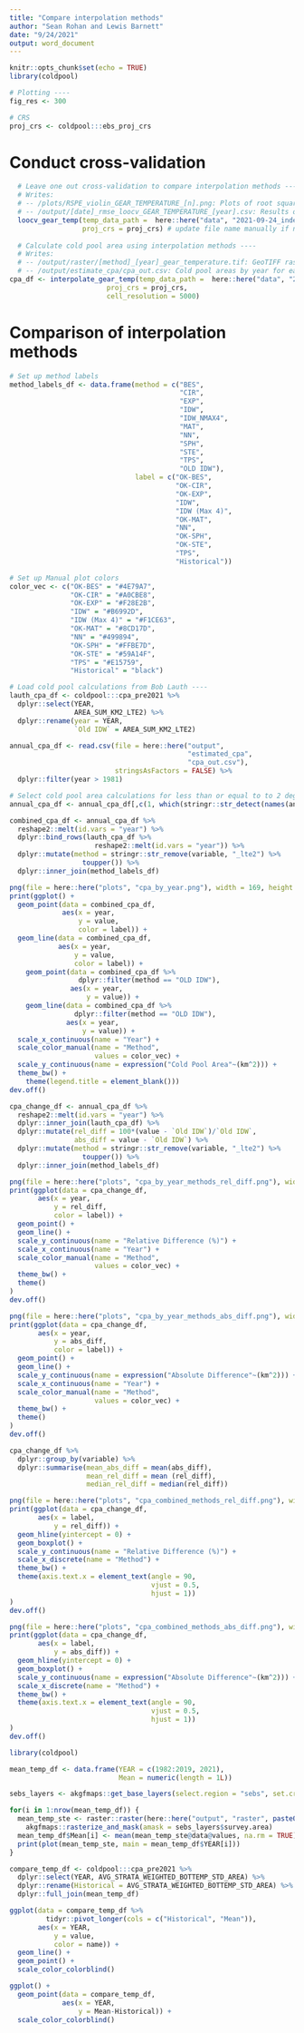```yaml
---
title: "Compare interpolation methods"
author: "Sean Rohan and Lewis Barnett"
date: "9/24/2021"
output: word_document
---
```


```r
knitr::opts_chunk$set(echo = TRUE)
library(coldpool)

# Plotting ----
fig_res <- 300

# CRS
proj_crs <- coldpool:::ebs_proj_crs

```

# Conduct cross-validation

```r
  # Leave one out cross-validation to compare interpolation methods ----
  # Writes:
  # -- /plots/RSPE_violin_GEAR_TEMPERATURE_[n].png: Plots of root square prediction error for interpolation methods.
  # -- /output/[date]_rmse_loocv_GEAR_TEMPERATURE_[year].csv: Results of leave-one-out cross validation.
  loocv_gear_temp(temp_data_path =  here::here("data", "2021-09-24_index_hauls_temperature_data.csv"),
                  proj_crs = proj_crs) # update file name manually if need specific data file date
  
  # Calculate cold pool area using interpolation methods ----
  # Writes:
  # -- /output/raster/[method]_[year]_gear_temperature.tif: GeoTIFF raster files for each interpolation method and year
  # -- /output/estimate_cpa/cpa_out.csv: Cold pool areas by year for each interpolation method.
cpa_df <- interpolate_gear_temp(temp_data_path =  here::here("data", "2021-09-24_index_hauls_temperature_data.csv"),
                        proj_crs = proj_crs,
                        cell_resolution = 5000)
```

# Comparison of interpolation methods

```r
# Set up method labels 
method_labels_df <- data.frame(method = c("BES",
                                          "CIR",
                                          "EXP",
                                          "IDW",
                                          "IDW_NMAX4",
                                          "MAT",
                                          "NN",
                                          "SPH",
                                          "STE",
                                          "TPS",
                                          "OLD IDW"),
                               label = c("OK-BES",
                                         "OK-CIR",
                                         "OK-EXP",
                                         "IDW",
                                         "IDW (Max 4)",
                                         "OK-MAT",
                                         "NN",
                                         "OK-SPH",
                                         "OK-STE",
                                         "TPS",
                                         "Historical"))

# Set up Manual plot colors 
color_vec <- c("OK-BES" = "#4E79A7",
               "OK-CIR" = "#A0CBE8",
               "OK-EXP" = "#F28E2B",
               "IDW" = "#B6992D",
               "IDW (Max 4)" = "#F1CE63",
               "OK-MAT" = "#8CD17D",
               "NN" = "#499894",
               "OK-SPH" = "#FFBE7D",
               "OK-STE" = "#59A14F",
               "TPS" = "#E15759",
               "Historical" = "black")

# Load cold pool calculations from Bob Lauth ----
lauth_cpa_df <- coldpool:::cpa_pre2021 %>%
  dplyr::select(YEAR, 
                AREA_SUM_KM2_LTE2) %>%
  dplyr::rename(year = YEAR,
                `Old IDW` = AREA_SUM_KM2_LTE2)

annual_cpa_df <- read.csv(file = here::here("output", 
                                            "estimated_cpa", 
                                            "cpa_out.csv"),
                          stringsAsFactors = FALSE) %>%
  dplyr::filter(year > 1981)

# Select cold pool area calculations for less than or equal to to 2 degrees
annual_cpa_df <- annual_cpa_df[,c(1, which(stringr::str_detect(names(annual_cpa_df), "_lte2")))]

combined_cpa_df <- annual_cpa_df %>% 
  reshape2::melt(id.vars = "year") %>%
  dplyr::bind_rows(lauth_cpa_df %>% 
                     reshape2::melt(id.vars = "year")) %>%
  dplyr::mutate(method = stringr::str_remove(variable, "_lte2") %>% 
                  toupper()) %>%
  dplyr::inner_join(method_labels_df)

png(file = here::here("plots", "cpa_by_year.png"), width = 169, height = 81, units = "mm", res = fig_res)
print(ggplot() +
  geom_point(data = combined_cpa_df,
             aes(x = year, 
                 y = value, 
                 color = label)) +
  geom_line(data = combined_cpa_df,
            aes(x = year, 
                y = value, 
                color = label)) +
    geom_point(data = combined_cpa_df %>%
                 dplyr::filter(method == "OLD IDW"),
               aes(x = year, 
                   y = value)) +
    geom_line(data = combined_cpa_df %>%
                dplyr::filter(method == "OLD IDW"),
              aes(x = year, 
                  y = value)) +
  scale_x_continuous(name = "Year") +
  scale_color_manual(name = "Method", 
                     values = color_vec) +
  scale_y_continuous(name = expression("Cold Pool Area"~(km^2))) +
  theme_bw() +
    theme(legend.title = element_blank()))
dev.off()

cpa_change_df <- annual_cpa_df %>% 
  reshape2::melt(id.vars = "year") %>%
  dplyr::inner_join(lauth_cpa_df) %>%
  dplyr::mutate(rel_diff = 100*(value - `Old IDW`)/`Old IDW`,
                abs_diff = value - `Old IDW`) %>%
  dplyr::mutate(method = stringr::str_remove(variable, "_lte2") %>% 
                  toupper()) %>%
  dplyr::inner_join(method_labels_df)

png(file = here::here("plots", "cpa_by_year_methods_rel_diff.png"), width = 169, height = 81, units = "mm", res = fig_res)
print(ggplot(data = cpa_change_df,
       aes(x = year,
           y = rel_diff,
           color = label)) + 
  geom_point() + 
  geom_line() +
  scale_y_continuous(name = "Relative Difference (%)") +
  scale_x_continuous(name = "Year") +
  scale_color_manual(name = "Method",
                     values = color_vec) +
  theme_bw() +
  theme()
)
dev.off()

png(file = here::here("plots", "cpa_by_year_methods_abs_diff.png"), width = 169, height = 81, units = "mm", res = fig_res)
print(ggplot(data = cpa_change_df,
       aes(x = year,
           y = abs_diff,
           color = label)) + 
  geom_point() + 
  geom_line() +
  scale_y_continuous(name = expression("Absolute Difference"~(km^2))) +
  scale_x_continuous(name = "Year") +
  scale_color_manual(name = "Method",
                     values = color_vec) +
  theme_bw() +
  theme()
)
dev.off()

cpa_change_df %>%
  dplyr::group_by(variable) %>%
  dplyr::summarise(mean_abs_diff = mean(abs_diff),
                   mean_rel_diff = mean (rel_diff),
                   median_rel_diff = median(rel_diff))

png(file = here::here("plots", "cpa_combined_methods_rel_diff.png"), width = 169, height = 81, units = "mm", res = fig_res)
print(ggplot(data = cpa_change_df, 
       aes(x = label,
           y = rel_diff)) + 
  geom_hline(yintercept = 0) +
  geom_boxplot() +
  scale_y_continuous(name = "Relative Difference (%)") +
  scale_x_discrete(name = "Method") +
  theme_bw() +
  theme(axis.text.x = element_text(angle = 90,
                                   vjust = 0.5,
                                   hjust = 1))
)
dev.off()

png(file = here::here("plots", "cpa_combined_methods_abs_diff.png"), width = 169, height = 81, units = "mm", res = fig_res)
print(ggplot(data = cpa_change_df, 
       aes(x = label,
           y = abs_diff)) + 
  geom_hline(yintercept = 0) +
  geom_boxplot() +
  scale_y_continuous(name = expression("Absolute Difference"~(km^2))) +
  scale_x_discrete(name = "Method") +
  theme_bw() +
  theme(axis.text.x = element_text(angle = 90,
                                   vjust = 0.5,
                                   hjust = 1))
)
dev.off()
```

```r
library(coldpool)

mean_temp_df <- data.frame(YEAR = c(1982:2019, 2021),
                           Mean = numeric(length = 1L))

sebs_layers <- akgfmaps::get_base_layers(select.region = "sebs", set.crs = coldpool:::ebs_proj_crs)

for(i in 1:nrow(mean_temp_df)) {
  mean_temp_ste <- raster::raster(here::here("output", "raster", paste0("ste_", mean_temp_df$YEAR[i], "_gear_temperature.tif"))) %>%
    akgfmaps::rasterize_and_mask(amask = sebs_layers$survey.area)
  mean_temp_df$Mean[i] <- mean(mean_temp_ste@data@values, na.rm = TRUE)
  print(plot(mean_temp_ste, main = mean_temp_df$YEAR[i]))
}

compare_temp_df <- coldpool:::cpa_pre2021 %>%
  dplyr::select(YEAR, AVG_STRATA_WEIGHTED_BOTTEMP_STD_AREA) %>%
  dplyr::rename(Historical = AVG_STRATA_WEIGHTED_BOTTEMP_STD_AREA) %>%
  dplyr::full_join(mean_temp_df)

ggplot(data = compare_temp_df %>%
         tidyr::pivot_longer(cols = c("Historical", "Mean")),
       aes(x = YEAR, 
           y = value,
           color = name)) +
  geom_line() +
  geom_point() +
  scale_color_colorblind()

ggplot() +
  geom_point(data = compare_temp_df,
             aes(x = YEAR, 
                 y = Mean-Historical)) +
  scale_color_colorblind()
```